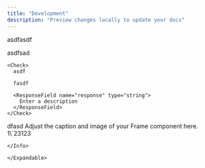 ```yaml
---
title: "Development"
description: "Preview changes locally to update your docs"
---
```


as<Tooltip tip="test">df</Tooltip>asdf

<Fuck />

<AccordionGroup>
  <Accordion title="New Accordion" description="123" icon="sparkles">
    
  </Accordion>
  <Accordion title="New Accordion" icon="sparkles">
    
  </Accordion>
</AccordionGroup>

<Accordion title="New Accordion" icon="sparkles">
  
</Accordion>

<Steps>
  <Step title="New Step">
    asdfsad

    <Check>
      asdf

      fasdf

      <ResponseField name="response" type="string">
        Enter a description
      </ResponseField>
    </Check>
  </Step>
  <Step title="New Step">
    dfasd
  </Step>
  <Step title="New Step">
    
  </Step>
</Steps>

<Note>
  
</Note>

<Frame>
  Adjust the caption and image of your Frame component here.
</Frame>

<Expandable title="Content">
  
</Expandable>

<Card title="New Card" icon="sparkles">
  1\`23123
</Card>

<Steps>
  <Step title="New Step">
    <Info>
      
    </Info>
  </Step>
  <Step title="New Step">
    <Expandable title="Content">
      
    </Expandable>
  </Step>
  <Step title="New Step">
    
  </Step>
</Steps>
